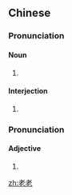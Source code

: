 ==Chinese==
{{zh-forms}}

===Pronunciation===
{{zh-pron
|m=lǎolao
|c=lou5 lou5
|cat=intj,n
}}

====Noun====
{{zh-noun}}

# {{zh-alt-form|姥姥|[[maternal]] [[grandmother]]; [[grandma]]}}

====Interjection====
{{zh-interj}}

# {{lb|zh|colloquial}} {{zh-alt-form|姥姥|[[bloody hell]]!; [[bastard]]s!}}

===Pronunciation===
{{zh-pron
|m=lǎolǎo
|c=lou5 lou5
|h=pfs=ló-ló
|cat=a
}}

====Adjective====
{{zh-adj}}

# {{n-g|Expressive reduplication of {{zh-l|老}}.}}

[[zh:老老]]